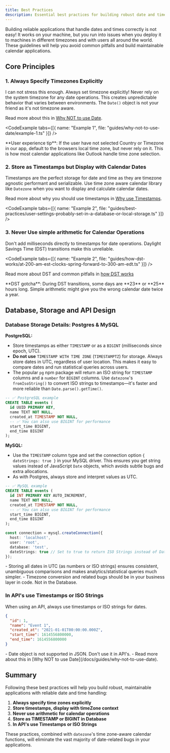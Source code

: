 ```yaml
---
title: Best Practices
description: Essential best practices for building robust date and time handling in your applications with datezone
---
```




Building reliable applications that handle dates and times correctly is not easy! It works on your machine, but you run into issues when you deploy it to machines in different timezones and with users all around the world. 
These guidelines will help you avoid common pitfalls and build maintainable calendar applications.

## Core Principles

### 1. Always Specify Timezones Explicitly

I can not stress this enough. Always set timezone explicitly!
Never rely on the system timezone for any date operations. This creates unpredictable behavior that varies between environments.
The `Date()` object is not your friend as it's not timezone aware. 

Read more about this in [Why NOT to use Date](/docs/guides/why-not-to-use-date).

<CodeExample tabs={[{ name: "Example 1", file: "guides/why-not-to-use-date/example-1.ts" }]} />

<Callout type="info">
**User experience tip**: If the user have not selected Country or Timezone in our app, default to the browsers local time zone, but never rely on it. This is how most calendar applications like Outlook handle time zone selection.
</Callout>

### 2. Store as Timestamps but Display with Calendar Dates

Timestamps are the perfect storage for date and time as they are timezone agnostic performant and serializable. 
Use time zone aware calendar library like `Datezone` when you want to display and calculate calendar dates.

Read more about why you should use timestamps in [Why use Timestamps](/docs/guides/why-use-timestamps).

<CodeExample tabs={[{ name: "Example 2", file: "guides/best-practices/user-settings-probably-set-in-a-database-or-local-storage.ts" }]} />

### 3. Never Use simple arithmetic for Calendar Operations

Don't add milliseconds directly to timestamps for date operations. Daylight Savings Time (DST) transitions make this unreliable.

<CodeExample tabs={[{ name: "Example 2", file: "guides/how-dst-works/at-200-am-est-clocks-spring-forward-to-300-am-edt.ts" }]} />

Read more about DST and common pitfalls in [how DST works](/docs/guides/how-dst-works)

<Callout type="error">
**DST gotcha**: During DST transitions, some days are **23** or **25** hours long. Simple arithmetic might give you the wrong calendar date twice a year.
</Callout>

## Database, Storage and API Design

### Database Storage Details: Postgres & MySQL

**PostgreSQL:**
- Store timestamps as either `TIMESTAMP` or as a `BIGINT` (milliseconds since epoch, UTC).
- **Do not use** `TIMESTAMP WITH TIME ZONE` (`TIMESTAMPTZ`) for storage. Always store dates in UTC, regardless of user location. This makes it easy to compare dates and run statistical queries across users.
- The popular `pg` npm package will return an ISO string for `TIMESTAMP` columns and a `number` for `BIGINT` columns. Use `datezone`'s `fromIsoString()` to convert ISO strings to timestamps—it's faster and more reliable than `Date.parse().getTime()`.

```sql
-- ✅ PostgreSQL example
CREATE TABLE events (
  id UUID PRIMARY KEY,
  name TEXT NOT NULL,
  created_at TIMESTAMP NOT NULL,  
  -- ✅ You can also use BIGINT for performance
  start_time BIGINT,  
  end_time BIGINT
);
```

**MySQL:**
- Use the `TIMESTAMP` column type and set the connection option `{ dateStrings: true }` in your MySQL driver. This ensures you get string values instead of JavaScript `Date` objects, which avoids subtle bugs and extra allocations.
- As with Postgres, always store and interpret values as UTC.

```sql
-- ✅ MySQL example
CREATE TABLE events (
  id INT PRIMARY KEY AUTO_INCREMENT,
  name TEXT NOT NULL,
  created_at TIMESTAMP NOT NULL,  
  -- ✅ You can also use BIGINT for performance
  start_time BIGINT,  
  end_time BIGINT
);
```

```ts
const connection = mysql.createConnection({
  host: 'localhost',
  user: 'root',
  database: 'test',
  dateStrings: true // Set to true to return ISO Strings instead of Date objects
});
```

<Callout type="info">
- Storing all dates in UTC (as numbers or ISO strings) ensures consistent, unambiguous comparisons and makes analytics/statistical queries much simpler.
- Timezone conversion and related bugs should be in your business layer in code. Not in the Database.
</Callout>


### In API's use Timestamps or ISO Strings

When using an API, always use timestamps or ISO strings for dates.

```json
{
  "id": 1,
  "name": "Event 1",
  "created_at": "2021-01-01T00:00:00.000Z",
  "start_time": 1614556800000,
  "end_time": 1614556800000
}
```

<Callout type="error">
- Date object is not supported in JSON. Don't use it in API's. 
- Read more about this in [Why NOT to use Date](/docs/guides/why-not-to-use-date).
</Callout>

## Summary

Following these best practices will help you build robust, maintainable applications with reliable date and time handling:

1. **Always specify time zones explicitly**
2. **Store timestamps, display with timeZone context**
3. **Never use arithmetic for calendar operations**
4. **Store as TIMESTAMP or BIGINT in Database**
5. **In API's use Timestamps or ISO Strings**

These practices, combined with `datezone`'s time zone-aware calendar functions, will eliminate the vast majority of date-related bugs in your applications.


